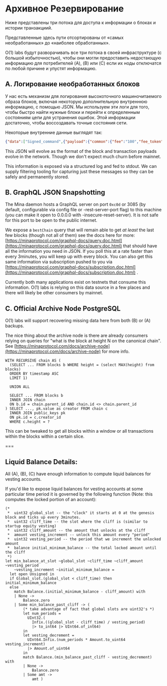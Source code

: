 
# Архивное Резервирование

Ниже представлены три потока для доступа к информации о блоках и истории транзакциий.

Представленные здесь пути отсортированы от «самых необработанных» до «наиболее обработанных».

O(1) labs будут разворачивать все три потока в своей инфраструктуре (с большой избыточностью), чтобы они могли предоставить недостающую информацию для потребителей (A), (B) или (C) если их ноды отключатся по любой причине и упустят информацию.

## A. Логирование необработанных блоков

У нас есть механизм для логирования высокоточного машиночитаемого образа блоков, включая некоторую дополнительную внутреннюю информацию, с помощью JSON. Мы используем эти логи для того, чтобы быстро найти нужные блоки и перейти к определенным состояниям цепи для устранения ошибок. Этой информации достаточно, чтобы воссоздавать точные состояния сети.

Некоторые внутренние данные выглядят так:

```json
{"data":["Signed_command",{"payload":{"common":{"fee":"100","fee_token":"1","fee_payer_pk":"B62qixbmBBmCmv1xH5SeF1hw6EqwSNVPi9B28epa3phqVMSyuZk9EoH","nonce":"340","valid_until":"4294967295","memo":"E4YM2vTHhWEg66xpj52JErHUBU4pZ1yageL4TVDDpTTSsv8mK6YaH"},"body":["Payment",{"source_pk":"B62qixbmBBmCmv1xH5SeF1hw6EqwSNVPi9B28epa3phqVMSyuZk9EoH","receiver_pk":"B62qm2GCuGCEK79mEjeyaeiFoukThuZLJCHGe9HAzuAnfbtS5FHtPnP","token_id":"1","amount":"100000000"}]},"signer":"B62qixbmBBmCmv1xH5SeF1hw6EqwSNVPi9B28epa3phqVMSyuZk9EoH","signature":"7mXGz8Df1gu92HVWGue24wcrGxDWkgQrDK59xQGXc627PKFQvVAPSzZn7JMkHtfdBUXavDHcgLBZy4iR4UmA5seRCPMkFDci"}],"status":["Applied",{"fee_payer_account_creation_fee_paid":null,"receiver_account_creation_fee_paid":null,"created_token":null},{"fee_payer_balance":"31866000100000","source_balance":"31866000100000","receiver_balance":"34099000000"}]}],"coinbase":["One",null],"internal_command_balances":[["Coinbase",{"coinbase_receiver_balance":"75477804514901","fee_transfer_receiver_balance":null}],["Fee_transfer",{"receiver1_balance":"65266376010003","receiver2_balance":"78601129170700"}],["Fee_transfer",{"receiver1_balance":"66001820000000","receiver2_balance":"76870784414900"}],["Fee_transfer",{"receiver1_balance":"71158365898775","receiver2_balance":"59264207944722"}],["Fee_transfer",{"receiver1_balance":"68546088449962","receiver2_balance":"66721919100000"}],["Fee_transfer",{"receiver1_balance":"67700798001000","receiver2_balance":"66372760000000"}],["Fee_transfer",{"receiver1_balance":"85383891400000","receiver2_balance":"107174952265469"}],["Fee_transfer",{"receiver1_balance":"65879310000000","receiver2_balance":"66282230000000"}]]}]},"delta_transition_chain_proof":["jxLZWooV57gKCmanzCHHt1CDbHfUpMu6MkynUdqN9ZkBUJi7B1W",[]]}
```

This JSON will evolve as the format of the block and transaction payloads evolve in the network. Though we don't expect much churn before mainnet.

This information is exposed via a structured log and fed to stdout. We can supply filtering tooling for capturing just these messages so they can be safely and permanently stored.

## B. GraphQL JSON Snapshotting

The Mina daemon hosts a GraphQL server on port `0xc0d` or 3085 (by default, configurable via config file or -rest-server-port flag) to this machine (you can make it open to 0.0.0.0 with -insecure-reset-server). It is not safe for this port to be open to the public internet.

We expose a `bestChain` query that will remain able to get *at least* the last few blocks (though not all of them) see the docs here for more: [https://minaprotocol.com/graphql-docs/query.doc.html](https://minaprotocol.com/graphql-docs/query.doc.html) that should have all the information you need in JSON. If you poll this at a rate faster than every 3minutes, you will keep up with every block. You can also get this same information via subscription pushed to you via [https://minaprotocol.com/graphql-docs/subscription.doc.html](https://minaprotocol.com/graphql-docs/subscription.doc.html) .

Currently both many applications exist on testnets that consume this information. O(1) labs is relying on this data source in a few places and there will likely be other consumers by mainnet.

## C. Official Archive Node PostgreSQL

O(1) labs will support recovering missing data here from both (B) or (A) backups.

The nice thing about the archive node is there are already consumers relying on queries for "what is the block at height N on the canonical chain". See [https://minaprotocol.com/docs/archive-node](https://minaprotocol.com/docs/archive-node) for more info.

```
WITH RECURSIVE chain AS (
  (SELECT ... FROM blocks b WHERE height = (select MAX(height) from blocks)
  ORDER BY timestamp ASC
  LIMIT 1)

  UNION ALL

  SELECT ... FROM blocks b
  INNER JOIN chain
  ON b.id = chain.parent_id AND chain.id <> chain.parent_id
) SELECT ..., pk.value as creator FROM chain c
  INNER JOIN public_keys pk
  ON pk.id = c.creator_id
  WHERE c.height = ?

```

This can be tweaked to get all blocks within a window or all transactions within the blocks within a certain slice.

===

## Liquid Balance Details:

All (A), (B), (C) have enough information to compute liquid balances for vesting accounts.

If you'd like to expose liquid balances for vesting accounts at some particular time period it is governed by the following function (Note: this computes the locked portion of an account):

```
(*  
 *  uint32 global_slot -- the "clock" it starts at 0 at the genesis block and ticks up every 3minutes.
 *  uint32 cliff_time -- the slot where the cliff is (similar to startup equity vesting)
 *  uint32 cliff_amount -- the amount that unlocks at the cliff
 *  amount vesting_increment -- unlock this amount every "period"
 *  uint32 vesting_period -- the period that we increment the unlocked amount
 *  balance initial_minimum_balance -- the total locked amount until the cliff
 *)
let min_balance_at_slot ~global_slot ~cliff_time ~cliff_amount ~vesting_period
    ~vesting_increment ~initial_minimum_balance =
  let open Unsigned in
  if Global_slot.(global_slot < cliff_time) then initial_minimum_balance
  else
    match Balance.(initial_minimum_balance - cliff_amount) with
    | None ->
        Balance.zero
    | Some min_balance_past_cliff -> (
        (* take advantage of fact that global slots are uint32's *)
        let num_periods =
          UInt32.(
            Infix.((global_slot - cliff_time) / vesting_period)
            |> to_int64 |> UInt64.of_int64)
        in
        let vesting_decrement =
          UInt64.Infix.(num_periods * Amount.to_uint64 vesting_increment)
          |> Amount.of_uint64
        in
        match Balance.(min_balance_past_cliff - vesting_decrement) with
        | None ->
            Balance.zero
        | Some amt ->
            amt )

```
